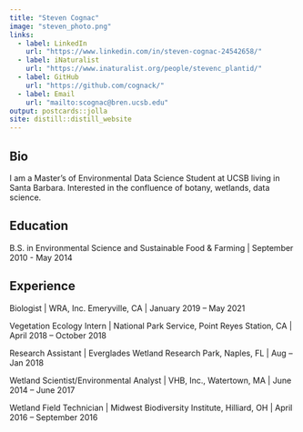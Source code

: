 ```yaml
---
title: "Steven Cognac"
image: "steven_photo.png"
links:
  - label: LinkedIn
    url: "https://www.linkedin.com/in/steven-cognac-24542658/"
  - label: iNaturalist
    url: "https://www.inaturalist.org/people/stevenc_plantid/"
  - label: GitHub
    url: "https://github.com/cognack/"
  - label: Email
    url: "mailto:scognac@bren.ucsb.edu"
output: postcards::jolla
site: distill::distill_website
---
```


## Bio

I am a Master's of Environmental Data Science Student at UCSB living in Santa Barbara.  Interested in the confluence of botany, wetlands, data science.

## Education

B.S. in Environmental Science and Sustainable Food & Farming | September 2010 - May 2014

## Experience

Biologist | WRA, Inc. Emeryville, CA | January 2019 – May 2021

Vegetation Ecology Intern	| National Park Service, Point Reyes Station, CA | April 2018 – October 2018

Research Assistant | Everglades Wetland Research Park, Naples, FL | Aug – Jan 2018

Wetland Scientist/Environmental Analyst | VHB, Inc., Watertown, MA | June 2014 – June 2017

Wetland Field Technician | Midwest Biodiversity Institute, Hilliard, OH | April 2016 – September 2016